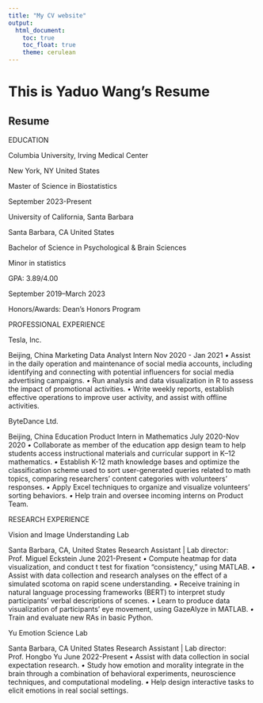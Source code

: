```yaml
---
title: "My CV website"
output: 
  html_document:
    toc: true
    toc_float: true
    theme: cerulean
---
```


# This is Yaduo Wang's Resume

## Resume

EDUCATION


Columbia University, Irving Medical Center    

New York, NY United States

Master of Science in Biostatistics

September 2023-Present


University of California, Santa Barbara   

Santa Barbara, CA United States

Bachelor of Science in Psychological & Brain Sciences

Minor in statistics

GPA: 3.89/4.00

September 2019–March 2023


Honors/Awards: Dean’s Honors Program


PROFESSIONAL EXPERIENCE


Tesla, Inc. 


Beijing, China 
Marketing Data Analyst Intern 
Nov 2020 - Jan 2021 
*•* Assist in the daily operation and maintenance of social media accounts, including identifying and connecting with potential influencers for social media advertising campaigns.
*•* Run analysis and data visualization in R to assess the impact of promotional activities.
*•* Write weekly reports, establish effective operations to improve user activity, and assist with offline activities.

ByteDance Ltd. 


Beijing, China 
Education Product Intern in Mathematics 
July 2020-Nov 2020 
*•* Collaborate as member of the education app design team to help students access instructional materials and curricular support in K–12 mathematics.
*•* Establish K-12 math knowledge bases and optimize the classification scheme used to sort user-generated queries related to math topics, comparing researchers' content categories with volunteers' responses.
*•* Apply Excel techniques to organize and visualize volunteers’ sorting behaviors.
*•* Help train and oversee incoming interns on Product Team.


RESEARCH EXPERIENCE


Vision and Image Understanding Lab 


Santa Barbara, CA, United States 
Research Assistant | Lab director: Prof. Miguel Eckstein 
June 2021-Present 
*•* Compute heatmap for data visualization, and conduct t test for fixation “consistency,” using MATLAB.
*•* Assist with data collection and research analyses on the effect of a simulated scotoma on rapid scene understanding.
*•* Receive training in natural language processing frameworks (BERT) to interpret study participants' verbal descriptions of scenes.
*•* Learn to produce data visualization of participants' eye movement, using GazeAlyze in MATLAB.
*•* Train and evaluate new RAs in basic Python.

Yu Emotion Science Lab 


Santa Barbara, CA United States 
Research Assistant | Lab director: Prof. Hongbo Yu 
June 2022-Present
*•* Assist with data collection in social expectation research.
*•* Study how emotion and morality integrate in the brain through a combination of behavioral experiments, neuroscience techniques, and computational modeling.
*•* Help design interactive tasks to elicit emotions in real social settings.


 